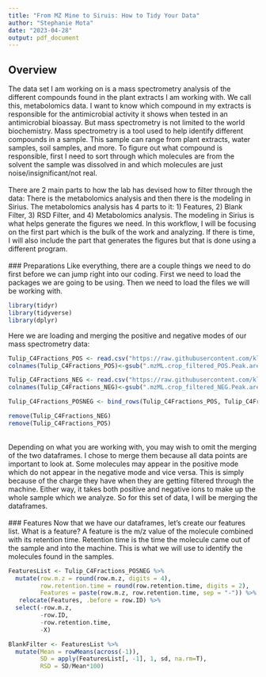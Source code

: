 ```yaml
---
title: "From MZ Mine to Siruis: How to Tidy Your Data"
author: "Stephanie Mota"
date: "2023-04-28"
output: pdf_document
---
```


## Overview
The data set I am working on is a mass spectrometry analysis of the different compounds found in the plant extracts I am working with. We call this, metabolomics data. I want to know which compound in my extracts is responsible for the antimicrobial activity it shows when tested in an antimicrobial bioassay. But mass spectrometry is not limited to the world biochemistry. Mass spectrometry is a tool used to help identify different compounds in a sample. This sample can range from plant extracts, water samples, soil samples, and more. To figure out what compound is responsible, first I need to sort through which molecules are from the solvent the sample was dissolved in and which molecules are just noise/insignificant/not real.
\
\
There are 2 main parts to how the lab has devised how to filter through the data: There is the metabolomics analysis and then there is the modeling in Sirius. The metabolomics analysis has 4 parts to it: 1) Features, 2) Blank Filter, 3) RSD Filter, and 4) Metabolomics analysis. The modeling in Sirius is what helps generate the figures we need. In this workflow, I will be focusing on the first part which is the bulk of the work and analyzing. If there is time, I will also include the part that generates the figures but that is done using a different program.
\
\
### Preparations
Like everything, there are a couple things we need to do first before we can jump right into our coding. First we need to load the packages we are going to be using. Then we need to load the files we will be working with.

```r
library(tidyr)
library(tidyverse)
library(dplyr)
```

Here we are loading and merging the positive and negative modes of our mass spectrometry data:

```r

Tulip_C4Fractions_POS <- read.csv("https://raw.githubusercontent.com/klapierre/UNCG_DataWrangling/MotaStephanie/220713_Tulip_C4Fractions_POS.csv")
colnames(Tulip_C4Fractions_POS)<-gsub(".mzML.crop_filtered_POS.Peak.area","",colnames(Tulip_C4Fractions_POS))

Tulip_C4Fractions_NEG <- read.csv("https://raw.githubusercontent.com/klapierre/UNCG_DataWrangling/MotaStephanie/220713_Tulip_C4Fractions_NEG.csv") 
colnames(Tulip_C4Fractions_NEG)<-gsub(".mzML.crop_filtered_NEG.Peak.area","",colnames(Tulip_C4Fractions_NEG))

Tulip_C4Fractions_POSNEG <- bind_rows(Tulip_C4Fractions_POS, Tulip_C4Fractions_NEG)

remove(Tulip_C4Fractions_NEG)
remove(Tulip_C4Fractions_POS)

```
\
Depending on what you are working with, you may wish to omit the merging of the two dataframes. I chose to merge them because all data points are important to look at. Some molecules may appear in the positive mode which do not appear in the negative mode and vice versa. This is simply because of the charge they have when they are getting filtered through the machine. Either way, it takes both positive and negative ions to make up the whole sample which we analyze. So for this set of data, I will be merging the dataframes.
\
\
### Features
Now that we have our dataframes, let's create our features list. What is a feature? A feature is the m/z value of the molecule combined with its retention time. Retention time is the time the molecule came out of the sample and into the machine. This is what we will use to identify the molecules found in the samples.

```r
FeaturesList <- Tulip_C4Fractions_POSNEG %>% 
  mutate(row.m.z = round(row.m.z, digits = 4),
         row.retention.time = round(row.retention.time, digits = 2),
         Features = paste(row.m.z, row.retention.time, sep = "-")) %>% 
   relocate(Features, .before = row.ID) %>% 
  select(-row.m.z, 
         -row.ID, 
         -row.retention.time,
         -X) 
```




```r
BlankFilter <- FeaturesList %>% 
  mutate(Mean = rowMeans(across(-1)),
         SD = apply(FeaturesList[, -1], 1, sd, na.rm=T),
         RSD = SD/Mean*100)


```

